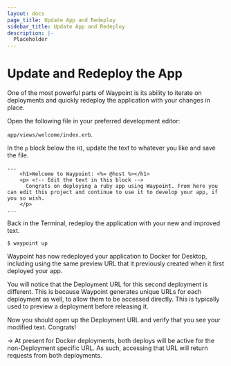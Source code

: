 ```yaml
---
layout: docs
page_title: Update App and Redeploy
sidebar_title: Update App and Redeploy
description: |-
  Placeholder
---
```


# Update and Redeploy the App

One of the most powerful parts of Waypoint is its ability to iterate on deployments and quickly redeploy the application with your changes in place.

Open the following file in your preferred development editor:

`app/views/welcome/index.erb`.

In the `p` block below the `H1`, update the text to whatever you like and save the file.

```shell
...
    <h1>Welcome to Waypoint: <%= @host %></h1>
    <p> <!-- Edit the text in this block -->
      Congrats on deploying a ruby app using Waypoint. From here you can edit this project and continue to use it to develop your app, if you so wish.
    </p>
...
```

Back in the Terminal, redeploy the application with your new and improved text.

```shell
$ waypoint up
```

Waypoint has now redeployed your application to Docker for Desktop, including using the same preview URL that it previously created when it first deployed your app.

You will notice that the Deployment URL for this second deployment is different. This is because Waypoint generates
unique URLs for each deployment as well, to allow them to be accessed directly. This is typically used to preview
a deployment before releasing it.

Now you should open up the Deployment URL and verify that you see your modified text. Congrats!

-> At present for Docker deployments, both deploys will be active for the non-Deployment specific URL. As such, accessing that URL will return requests from both deployments.
